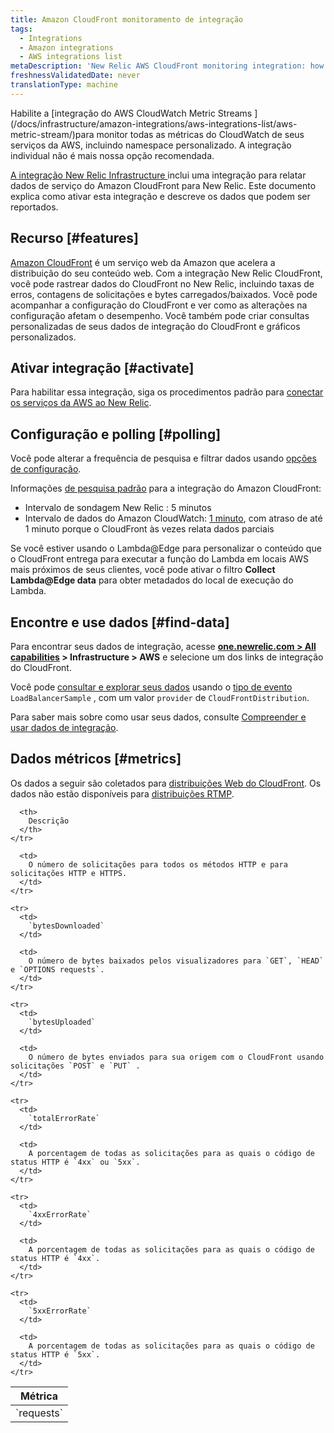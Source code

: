 ```yaml
---
title: Amazon CloudFront monitoramento de integração
tags:
  - Integrations
  - Amazon integrations
  - AWS integrations list
metaDescription: 'New Relic AWS CloudFront monitoring integration: how to enable it, and what data it reports.'
freshnessValidatedDate: never
translationType: machine
---
```


<Callout variant="important">
  Habilite a [integração do AWS CloudWatch Metric Streams ](/docs/infrastructure/amazon-integrations/aws-integrations-list/aws-metric-stream/)para monitor todas as métricas do CloudWatch de seus serviços da AWS, incluindo namespace personalizado. A integração individual não é mais nossa opção recomendada.
</Callout>

[A integração New Relic Infrastructure ](/docs/infrastructure/integrations-getting-started/getting-started/introduction-infrastructure-integrations)inclui uma integração para relatar dados de serviço do Amazon CloudFront para New Relic. Este documento explica como ativar esta integração e descreve os dados que podem ser reportados.

## Recurso [#features]

[Amazon CloudFront](http://docs.aws.amazon.com/AmazonCloudFront/latest/DeveloperGuide/Introduction.html) é um serviço web da Amazon que acelera a distribuição do seu conteúdo web. Com a integração New Relic CloudFront, você pode rastrear dados do CloudFront no New Relic, incluindo taxas de erros, contagens de solicitações e bytes carregados/baixados. Você pode acompanhar a configuração do CloudFront e ver como as alterações na configuração afetam o desempenho. Você também pode criar consultas personalizadas de seus dados de integração do CloudFront e gráficos personalizados.

## Ativar integração [#activate]

Para habilitar essa integração, siga os procedimentos padrão para [conectar os serviços da AWS ao New Relic](/docs/infrastructure/infrastructure-integrations/getting-started/connect-aws-integrations-infrastructure).

## Configuração e polling [#polling]

Você pode alterar a frequência de pesquisa e filtrar dados usando [opções de configuração](/docs/integrations/new-relic-integrations/getting-started/configure-polling-frequency-data-collection-cloud-integrations).

Informações [de pesquisa padrão](/docs/infrastructure/amazon-integrations/aws-integrations-list/aws-polling-intervals-infrastructure-integrations) para a integração do Amazon CloudFront:

* Intervalo de sondagem New Relic : 5 minutos
* Intervalo de dados do Amazon CloudWatch: [1 minuto](http://docs.aws.amazon.com/AmazonCloudFront/latest/DeveloperGuide/monitoring-using-cloudwatch.html), com atraso de até 1 minuto porque o CloudFront às vezes relata dados parciais

Se você estiver usando o Lambda@Edge para personalizar o conteúdo que o CloudFront entrega para executar a função do Lambda em locais AWS mais próximos de seus clientes, você pode ativar o filtro <DoNotTranslate>**Collect Lambda@Edge data**</DoNotTranslate> para obter metadados do local de execução do Lambda.

## Encontre e use dados [#find-data]

Para encontrar seus dados de integração, acesse <DoNotTranslate>**[one.newrelic.com > All capabilities](https://one.newrelic.com/all-capabilities) > Infrastructure > AWS**</DoNotTranslate> e selecione um dos links de integração do CloudFront.

Você pode [consultar e explorar seus dados](/docs/using-new-relic/data/understand-data/query-new-relic-data) usando o [tipo de evento](/docs/data-apis/understand-data/new-relic-data-types/#event-data) `LoadBalancerSample` , com um valor `provider` de `CloudFrontDistribution`.

Para saber mais sobre como usar seus dados, consulte [Compreender e usar dados de integração](/docs/infrastructure/integrations/find-use-infrastructure-integration-data).

## Dados métricos [#metrics]

Os dados a seguir são coletados para [distribuições Web do CloudFront](http://docs.aws.amazon.com/AmazonCloudFront/latest/DeveloperGuide/distribution-web.html). Os dados não estão disponíveis para [distribuições RTMP](http://docs.aws.amazon.com/AmazonCloudFront/latest/DeveloperGuide/distribution-rtmp.html).

<table>
  <thead>
    <tr>
      <th width={285}>
        Métrica
      </th>

      <th>
        Descrição
      </th>
    </tr>
  </thead>

  <tbody>
    <tr>
      <td>
        `requests`
      </td>

      <td>
        O número de solicitações para todos os métodos HTTP e para solicitações HTTP e HTTPS.
      </td>
    </tr>

    <tr>
      <td>
        `bytesDownloaded`
      </td>

      <td>
        O número de bytes baixados pelos visualizadores para `GET`, `HEAD` e `OPTIONS requests`.
      </td>
    </tr>

    <tr>
      <td>
        `bytesUploaded`
      </td>

      <td>
        O número de bytes enviados para sua origem com o CloudFront usando solicitações `POST` e `PUT` .
      </td>
    </tr>

    <tr>
      <td>
        `totalErrorRate`
      </td>

      <td>
        A porcentagem de todas as solicitações para as quais o código de status HTTP é `4xx` ou `5xx`.
      </td>
    </tr>

    <tr>
      <td>
        `4xxErrorRate`
      </td>

      <td>
        A porcentagem de todas as solicitações para as quais o código de status HTTP é `4xx`.
      </td>
    </tr>

    <tr>
      <td>
        `5xxErrorRate`
      </td>

      <td>
        A porcentagem de todas as solicitações para as quais o código de status HTTP é `5xx`.
      </td>
    </tr>
  </tbody>
</table>
